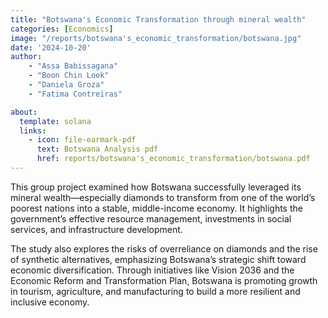 ```yaml
---
title: "Botswana's Economic Transformation through mineral wealth"
categories: [Economics]
image: "/reports/botswana's_economic_transformation/botswana.jpg"
date: '2024-10-20'
author: 
    - "Assa Babissagana"
    - "Boon Chin Look"
    - "Daniela Groza"
    - "Fatima Contreiras"

about:
  template: solana
  links:
    - icon: file-earmark-pdf
      text: Botswana Analysis pdf
      href: reports/botswana's_economic_transformation/botswana.pdf
---
```


This group project examined how Botswana successfully leveraged its mineral wealth—especially diamonds to transform from one of the world’s poorest nations into a stable, middle-income economy. It highlights the government's effective resource management, investments in social services, and infrastructure development.

The study also explores the risks of overreliance on diamonds and the rise of synthetic alternatives, emphasizing Botswana's strategic shift toward economic diversification. Through initiatives like Vision 2036 and the Economic Reform and Transformation Plan, Botswana is promoting growth in tourism, agriculture, and manufacturing to build a more resilient and inclusive economy.